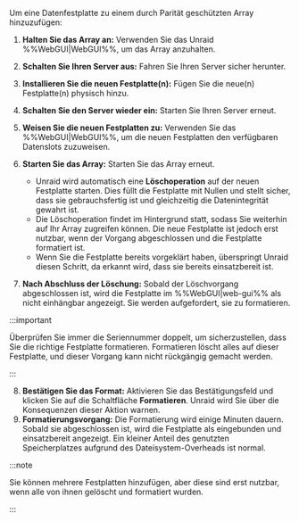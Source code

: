 Um eine Datenfestplatte zu einem durch Parität geschützten Array hinzuzufügen:

1. **Halten Sie das Array an:** Verwenden Sie das Unraid %%WebGUI|WebGUI%%, um das Array anzuhalten.

2. **Schalten Sie Ihren Server aus:** Fahren Sie Ihren Server sicher herunter.

3. **Installieren Sie die neuen Festplatte(n):** Fügen Sie die neue(n) Festplatte(n) physisch hinzu.

4. **Schalten Sie den Server wieder ein:** Starten Sie Ihren Server erneut.

5. **Weisen Sie die neuen Festplatten zu:** Verwenden Sie das %%WebGUI|WebGUI%%, um die neuen Festplatten den verfügbaren Datenslots zuzuweisen.

6. **Starten Sie das Array:** Starten Sie das Array erneut.

   - Unraid wird automatisch eine **Löschoperation** auf der neuen Festplatte starten. Dies füllt die Festplatte mit Nullen und stellt sicher, dass sie gebrauchsfertig ist und gleichzeitig die Datenintegrität gewahrt ist.
   - Die Löschoperation findet im Hintergrund statt, sodass Sie weiterhin auf Ihr Array zugreifen können. Die neue Festplatte ist jedoch erst nutzbar, wenn der Vorgang abgeschlossen und die Festplatte formatiert ist.
   - Wenn Sie die Festplatte bereits vorgeklärt haben, überspringt Unraid diesen Schritt, da erkannt wird, dass sie bereits einsatzbereit ist.

7. **Nach Abschluss der Löschung:** Sobald der Löschvorgang abgeschlossen ist, wird die Festplatte im %%WebGUI|web-gui%% als nicht einhängbar angezeigt. Sie werden aufgefordert, sie zu formatieren.

:::important

Überprüfen Sie immer die Seriennummer doppelt, um sicherzustellen, dass Sie die richtige Festplatte formatieren. Formatieren löscht alles auf dieser Festplatte, und dieser Vorgang kann nicht rückgängig gemacht werden.

:::

8. **Bestätigen Sie das Format:** Aktivieren Sie das Bestätigungsfeld und klicken Sie auf die Schaltfläche **Formatieren**. Unraid wird Sie über die Konsequenzen dieser Aktion warnen.
9. **Formatierungsvorgang:** Die Formatierung wird einige Minuten dauern. Sobald sie abgeschlossen ist, wird die Festplatte als eingebunden und einsatzbereit angezeigt. Ein kleiner Anteil des genutzten Speicherplatzes aufgrund des Dateisystem-Overheads ist normal.

:::note

Sie können mehrere Festplatten hinzufügen, aber diese sind erst nutzbar, wenn alle von ihnen gelöscht und formatiert wurden.

:::
